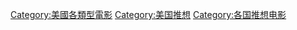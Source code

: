 [[Category:美國各類型電影|Category:美國各類型電影]]
[[Category:美国推想|Category:美国推想]]
[[Category:各国推想电影|Category:各国推想电影]]